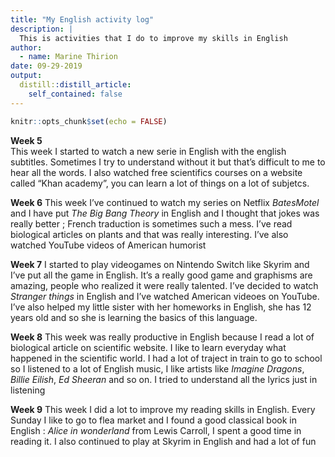 ```yaml
---
title: "My English activity log"
description: |
  This is activities that I do to improve my skills in English
author:
  - name: Marine Thirion
date: 09-29-2019
output:
  distill::distill_article:
    self_contained: false
---
```


```r
knitr::opts_chunk$set(echo = FALSE)
```

**Week 5**  
This week I started to watch a new serie in English with the english subtitles. Sometimes I try to understand without it but that's difficult to me to hear all the words. 
I also watched free scientifics courses on a website called "Khan academy", you can learn a lot of things on a lot of subjetcs.  

**Week 6**
This week I've continued to watch my series on Netflix *BatesMotel* and I have put *The Big Bang Theory* in English and I thought that jokes was really better ; French traduction is sometimes such a mess. I've read biological articles on plants and that was really interesting. I've also watched YouTube videos of American humorist  

**Week 7**
I started to play videogames on Nintendo Switch like Skyrim and I've put all the game in English. It's a really good game and graphisms are amazing, people who realized it were really talented. I've decided to watch *Stranger things* in English and I've watched American videoes on YouTube. I've also helped my little sister with her homeworks in English, she has 12 years old and so she is learning the basics of this language.  

**Week 8** 
This week was really productive in English because I read a lot of biological article on scientific website. I like to learn everyday what happened in the scientific world. I had a lot of traject in train to go to school so I listened to a lot of English music, I like artists like *Imagine Dragons*, *Billie Eilish*, *Ed Sheeran* and so on. I tried to understand all the lyrics just in listening

**Week 9**
This week I did a lot to improve my reading skills in English. Every Sunday I like to go to flea market and I found a good classical book in English : *Alice in wonderland* from Lewis Carroll, I spent a good time in reading it. I also continued to play at Skyrim in English and had a lot of fun
